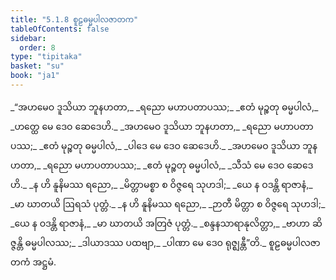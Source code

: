 ```yaml
---
title: "5.1.8 စူဠဓမ္မပါလဇာတက"
tableOfContents: false
sidebar:
  order: 8
type: "tipitaka"
basket: "su"
book: "ja1"
---
```



<DynamicBreadcrumb />

<Division number="44" book="ja1" e="ch" v="22" p="125">

<Paragraph number="1196" type="verses" book="ja1">
_“အဟမေဝ ဒူသိယာ ဘူနဟတာ,_  
_ရညော မဟာပတာပဿ;_  
_ဧတံ မုဉ္စတု ဓမ္မပါလံ,_  
_ဟတ္ထေ မေ ဒေဝ ဆေဒေဟိ._  

</Paragraph>

</Division>
<Division number="45" book="ja1" e="ch" v="22" p="125">

<Paragraph number="1197" type="verses" book="ja1">
_အဟမေဝ ဒူသိယာ ဘူနဟတာ,_  
_ရညော မဟာပတာပဿ;_  
_ဧတံ မုဉ္စတု ဓမ္မပါလံ,_  
_ပါဒေ မေ ဒေဝ ဆေဒေဟိ._  

</Paragraph>

</Division>
<Division number="46" book="ja1" e="ch" v="22" p="125">

<Paragraph number="1198" type="verses" book="ja1">
_အဟမေဝ ဒူသိယာ ဘူနဟတာ,_  
_ရညော မဟာပတာပဿ;_  
_ဧတံ မုဉ္စတု ဓမ္မပါလံ,_  
_သီသံ မေ ဒေဝ ဆေဒေဟိ._  

</Paragraph>

</Division>
<Division number="47" book="ja1" e="ch" v="22" p="125">

<Paragraph number="1199" type="verses" book="ja1">
_န ဟိ နူနိမဿ ရညော,_  
_မိတ္တာမစ္စာ စ ဝိဇ္ဇရေ သုဟဒါ;_  
_ယေ န ဝဒန္တိ ရာဇာနံ,_  
_မာ ဃာတယိ ဩရသံ ပုတ္တံ._  

</Paragraph>

</Division>
<Division number="48" book="ja1" e="ch" v="22" p="125">

<Paragraph number="1200" type="verses" book="ja1">
_န ဟိ နူနိမဿ ရညော,_  
_ဉာတီ မိတ္တာ စ ဝိဇ္ဇရေ သုဟဒါ;_  
_ယေ န ဝဒန္တိ ရာဇာနံ,_  
_မာ ဃာတယိ အတြဇံ ပုတ္တံ._  

</Paragraph>

</Division>
<Division number="49" book="ja1" e="ch" v="22" p="126">

<Paragraph number="1201" type="verses" book="ja1">
_စန္ဒနသာရာနုလိတ္တာ,_  
_ဗာဟာ ဆိဇ္ဇန္တိ ဓမ္မပါလဿ;_  
_ဒါယာဒဿ ပထဗျာ,_  
_ပါဏာ မေ ဒေဝ ရုဇ္ဈန္တီ”တိ._  


</Paragraph>
</Division>

<Paragraph number="1202" type="center" book="ja1">
စူဠဓမ္မပါလဇာတကံ အဋ္ဌမံ.
</Paragraph>
